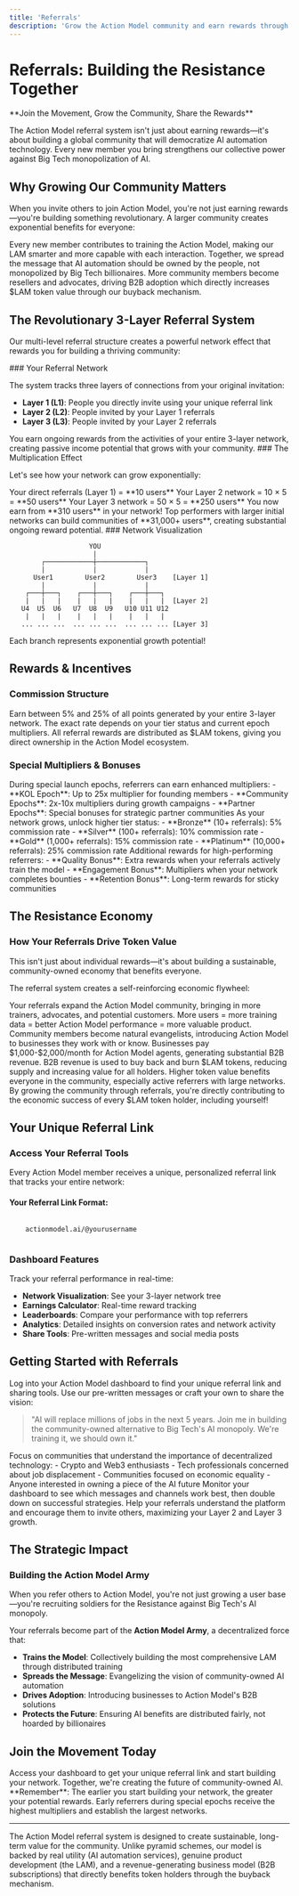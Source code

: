 ```yaml
---
title: 'Referrals'
description: 'Grow the Action Model community and earn rewards through our revolutionary 3-layer referral system'
---
```


# Referrals: Building the Resistance Together

<Info>
**Join the Movement, Grow the Community, Share the Rewards**

The Action Model referral system isn't just about earning rewards—it's about building a global community that will democratize AI automation technology. Every new member you bring strengthens our collective power against Big Tech monopolization of AI.
</Info>

## Why Growing Our Community Matters

When you invite others to join Action Model, you're not just earning rewards—you're building something revolutionary. A larger community creates exponential benefits for everyone:

<CardGroup cols={3}>
<Card title="More Training Power" icon="brain">
  Every new member contributes to training the Action Model, making our LAM smarter and more capable with each interaction.
</Card>

<Card title="Stronger Resistance" icon="users">
  Together, we spread the message that AI automation should be owned by the people, not monopolized by Big Tech billionaires.
</Card>

<Card title="Greater Token Value" icon="chart-line">
  More community members become resellers and advocates, driving B2B adoption which directly increases $LAM token value through our buyback mechanism.
</Card>
</CardGroup>

## The Revolutionary 3-Layer Referral System

Our multi-level referral structure creates a powerful network effect that rewards you for building a thriving community:

<Tabs>
<Tab title="How It Works">
### Your Referral Network

The system tracks three layers of connections from your original invitation:

- **Layer 1 (L1)**: People you directly invite using your unique referral link
- **Layer 2 (L2)**: People invited by your Layer 1 referrals
- **Layer 3 (L3)**: People invited by your Layer 2 referrals

<Note>
You earn ongoing rewards from the activities of your entire 3-layer network, creating passive income potential that grows with your community.
</Note>
</Tab>

<Tab title="Network Growth Example">
### The Multiplication Effect

Let's see how your network can grow exponentially:

<Steps>
<Step title="You invite 10 people">
  Your direct referrals (Layer 1) = **10 users**
</Step>

<Step title="Each invites 5 people">
  Your Layer 2 network = 10 × 5 = **50 users**
</Step>

<Step title="Each L2 invites 5 people">
  Your Layer 3 network = 50 × 5 = **250 users**
</Step>

<Step title="Total Network Impact">
  You now earn from **310 users** in your network!
</Step>
</Steps>

<Tip>
Top performers with larger initial networks can build communities of **31,000+ users**, creating substantial ongoing reward potential.
</Tip>
</Tab>

<Tab title="Visual Example">
### Network Visualization

```
                    YOU
                     |
        ┌────────────┼────────────┐
        |            |            |
      User1        User2        User3    [Layer 1]
        |            |            |
    ┌───┼───┐    ┌───┼───┐    ┌───┼───┐
    |   |   |    |   |   |    |   |   |  [Layer 2]
   U4  U5  U6   U7  U8  U9   U10 U11 U12
    |   |   |    |   |   |    |   |   |
   ... ... ...  ... ... ...  ... ... ... [Layer 3]
```

Each branch represents exponential growth potential!
</Tab>
</Tabs>

## Rewards &amp; Incentives

### Commission Structure

<ParamField body="commission_rate" type="percentage" default="5-25%">
Earn between 5% and 25% of all points generated by your entire 3-layer network. The exact rate depends on your tier status and current epoch multipliers.
</ParamField>

<ParamField body="reward_type" type="string" default="$LAM tokens">
All referral rewards are distributed as $LAM tokens, giving you direct ownership in the Action Model ecosystem.
</ParamField>

### Special Multipliers &amp; Bonuses

<AccordionGroup>
<Accordion title="Epoch Multipliers">
During special launch epochs, referrers can earn enhanced multipliers:
- **KOL Epoch**: Up to 25x multiplier for founding members
- **Community Epochs**: 2x-10x multipliers during growth campaigns
- **Partner Epochs**: Special bonuses for strategic partner communities
</Accordion>

<Accordion title="Tier Benefits">
As your network grows, unlock higher tier status:
- **Bronze** (10+ referrals): 5% commission rate
- **Silver** (100+ referrals): 10% commission rate  
- **Gold** (1,000+ referrals): 15% commission rate
- **Platinum** (10,000+ referrals): 25% commission rate
</Accordion>

<Accordion title="Performance Bonuses">
Additional rewards for high-performing referrers:
- **Quality Bonus**: Extra rewards when your referrals actively train the model
- **Engagement Bonus**: Multipliers when your network completes bounties
- **Retention Bonus**: Long-term rewards for sticky communities
</Accordion>
</AccordionGroup>

## The Resistance Economy

### How Your Referrals Drive Token Value

<Warning>
This isn't just about individual rewards—it's about building a sustainable, community-owned economy that benefits everyone.
</Warning>

The referral system creates a self-reinforcing economic flywheel:

<Steps>
<Step title="Community Growth">
  Your referrals expand the Action Model community, bringing in more trainers, advocates, and potential customers.
</Step>

<Step title="Enhanced Training">
  More users = more training data = better Action Model performance = more valuable product.
</Step>

<Step title="B2B Advocacy">
  Community members become natural evangelists, introducing Action Model to businesses they work with or know.
</Step>

<Step title="Revenue Generation">
  Businesses pay $1,000-$2,000/month for Action Model agents, generating substantial B2B revenue.
</Step>

<Step title="Token Buyback &amp; Burn">
  B2B revenue is used to buy back and burn $LAM tokens, reducing supply and increasing value for all holders.
</Step>

<Step title="Community Rewards">
  Higher token value benefits everyone in the community, especially active referrers with large networks.
</Step>
</Steps>

<Check>
By growing the community through referrals, you're directly contributing to the economic success of every $LAM token holder, including yourself!
</Check>

## Your Unique Referral Link

### Access Your Referral Tools

Every Action Model member receives a unique, personalized referral link that tracks your entire network:

<Frame>
<div style={{padding: '20px', backgroundColor: '#f0f4f8', borderRadius: '8px'}}>
  <h4>Your Referral Link Format:</h4>
  <code style={{fontSize: '18px', color: '#2563eb'}}>
    actionmodel.ai/@yourusername
  </code>
</div>
</Frame>

### Dashboard Features

Track your referral performance in real-time:

- **Network Visualization**: See your 3-layer network tree
- **Earnings Calculator**: Real-time reward tracking
- **Leaderboards**: Compare your performance with top referrers
- **Analytics**: Detailed insights on conversion rates and network activity
- **Share Tools**: Pre-written messages and social media posts

## Getting Started with Referrals

<Steps>
<Step title="Access Your Dashboard">
  Log into your Action Model dashboard to find your unique referral link and sharing tools.
</Step>

<Step title="Share Your Message">
  Use our pre-written messages or craft your own to share the vision:
  
  > "AI will replace millions of jobs in the next 5 years. Join me in building the community-owned alternative to Big Tech's AI monopoly. We're training it, we should own it."
</Step>

<Step title="Target Your Audience">
  Focus on communities that understand the importance of decentralized technology:
  - Crypto and Web3 enthusiasts
  - Tech professionals concerned about job displacement
  - Communities focused on economic equality
  - Anyone interested in owning a piece of the AI future
</Step>

<Step title="Track &amp; Optimize">
  Monitor your dashboard to see which messages and channels work best, then double down on successful strategies.
</Step>

<Step title="Engage Your Network">
  Help your referrals understand the platform and encourage them to invite others, maximizing your Layer 2 and Layer 3 growth.
</Step>
</Steps>

## The Strategic Impact

### Building the Action Model Army

<Info>
When you refer others to Action Model, you're not just growing a user base—you're recruiting soldiers for the Resistance against Big Tech's AI monopoly.
</Info>

Your referrals become part of the **Action Model Army**, a decentralized force that:

- **Trains the Model**: Collectively building the most comprehensive LAM through distributed training
- **Spreads the Message**: Evangelizing the vision of community-owned AI automation
- **Drives Adoption**: Introducing businesses to Action Model's B2B solutions
- **Protects the Future**: Ensuring AI benefits are distributed fairly, not hoarded by billionaires

## Join the Movement Today

<Card title="Start Referring Now" icon="rocket" href="/dashboard">
  Access your dashboard to get your unique referral link and start building your network. Together, we're creating the future of community-owned AI.
</Card>

<Tip>
**Remember**: The earlier you start building your network, the greater your potential rewards. Early referrers during special epochs receive the highest multipliers and establish the largest networks.
</Tip>

---

<Note>
The Action Model referral system is designed to create sustainable, long-term value for the community. Unlike pyramid schemes, our model is backed by real utility (AI automation services), genuine product development (the LAM), and a revenue-generating business model (B2B subscriptions) that directly benefits token holders through the buyback mechanism.
</Note>
